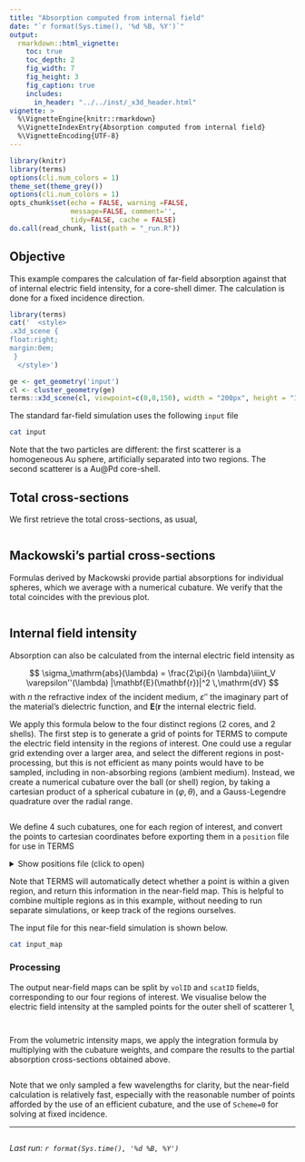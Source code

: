 ```yaml
---
title: "Absorption computed from internal field"
date: "`r format(Sys.time(), '%d %B, %Y')`"
output:
  rmarkdown::html_vignette:
    toc: true
    toc_depth: 2
    fig_width: 7
    fig_height: 3
    fig_caption: true
    includes:
      in_header: "../../inst/_x3d_header.html"
vignette: >
  %\VignetteEngine{knitr::rmarkdown}
  %\VignetteIndexEntry{Absorption computed from internal field}
  %\VignetteEncoding{UTF-8}
---
```


```r
library(knitr)
library(terms)
options(cli.num_colors = 1)
theme_set(theme_grey())
options(cli.num_colors = 1)
opts_chunk$set(echo = FALSE, warning =FALSE,
               message=FALSE, comment='', 
               tidy=FALSE, cache = FALSE)
do.call(read_chunk, list(path = "_run.R"))
```

## Objective

This example compares the calculation of far-field absorption against that of internal electric field intensity, for a core-shell dimer. The calculation is done for a fixed incidence direction.

```r
library(terms)
cat('  <style>
.x3d_scene {
float:right;
margin:0em;
 }
  </style>')

ge <- get_geometry('input')
cl <- cluster_geometry(ge)
terms::x3d_scene(cl, viewpoint=c(0,0,150), width = "200px", height = "150px") 
```

The standard far-field simulation uses the following `input` file

```bash
cat input
```

Note that the two particles are different: the first scatterer is a homogeneous Au sphere, artificially separated into two regions. The second scatterer is a Au@Pd core-shell.

## Total cross-sections

We first retrieve the total cross-sections, as usual,

```r
```

## Mackowski's partial cross-sections 

Formulas derived by Mackowski provide partial absorptions for individual spheres, which we average with a numerical cubature. We verify that the total coincides with the previous plot.

```r
```


## Internal field intensity

Absorption can also be calculated from the internal electric field intensity as

$$
\sigma_\mathrm{abs}(\lambda) = \frac{2\pi}{n \lambda}\iiint_V \varepsilon''(\lambda) |\mathbf{E}(\mathbf{r})|^2 \,\mathrm{dV}
$$
with $n$ the refractive index of the incident medium, $\varepsilon''$ the imaginary part of the material's dielectric function, and $\mathbf{E}(\mathbf{r}$ the internal electric field.

We apply this formula below to the four distinct regions (2 cores, and 2 shells). The first step is to generate a grid of points for TERMS to compute the electric field intensity in the regions of interest. One could use a regular grid extending over a larger area, and select the different regions in post-processing, but this is not efficient as many points would have to be sampled, including in non-absorbing regions (ambient medium). Instead, we create a numerical cubature over the ball (or shell) region, by taking a cartesian product of a spherical cubature in $(\varphi, \theta)$, and a Gauss-Legendre quadrature over the radial range.
 
```r
```

We define 4 such cubatures, one for each region of interest, and convert the points to cartesian coordinates before exporting them in a `position` file for use in TERMS
 
<details closed>
<summary> Show positions file (click to open) </summary>
```bash
cat positions
```
</details> 

Note that TERMS will automatically detect whether a point is within a given region, and return this information in the near-field map. This is helpful to combine multiple regions as in this example, without needing to run separate simulations, or keep track of the regions ourselves.

The input file for this near-field simulation is shown below.

```bash
cat input_map
```

### Processing

The output near-field maps can be split by `volID` and `scatID` fields, corresponding to our four regions of interest. We visualise below the electric field intensity at the sampled points for the outer shell of scatterer 1,

```r
```


```r
```

From the volumetric intensity maps, we apply the integration formula by multiplying with the cubature weights, and compare the results to the partial absorption cross-sections obtained above.

```r
```

Note that we only sampled a few wavelengths for clarity, but the near-field calculation is relatively fast, especially with the reasonable number of points afforded by the use of an efficient cubature, and the use of `Scheme=0` for solving at fixed incidence.

-----

```r
```
_Last run: `r format(Sys.time(), '%d %B, %Y')`_
